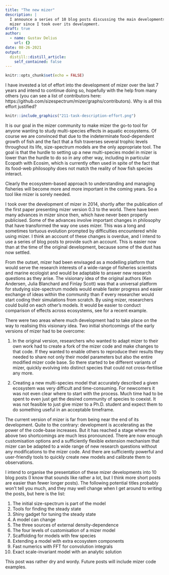 ```yaml
---
title: "The new mizer"
description: |
  I announce a series of 10 blog posts discussing the main developments in
  mizer since I took over its development.
draft: true
author:
  - name: Gustav Delius
    url: {}
date: 08-26-2021
output:
  distill::distill_article:
    self_contained: false
---
```



```r
knitr::opts_chunk$set(echo = FALSE)
```

I have invested a lot of effort into the development of mizer over the last 7
years and intend to continue doing so, hopefully with the help from many others
(you can see a list of contributors here:
https://github.com/sizespectrum/mizer/graphs/contributors). Why is all this
effort justified?


```r
knitr::include_graphics("211-task-description-effort.png")
```

It is our goal in the mizer community to make mizer the go-to tool for anyone
wanting to study multi-species effects in aquatic ecosystems. Of course we are
convinced that due to the indeterminate food-dependent growth of fish and the
fact that a fish traverses several trophic levels throughout its life,
size-spectrum models are the only appropriate tool. The goal is that the hurdle
to setting up a new multi-species model in mizer is lower than the hurdle to do
so in any other way, including in particular Ecopath with Ecosim, which is
currently often used in spite of the fact that its food-web philosophy does
not match the reality of how fish species interact.

Clearly the ecosystem-based approach to understanding and managing fisheries
will become more and more important in the coming years. So a tool like mizer is
sorely needed.

I took over the development of mizer in 2014, shortly after the publication of
the first paper presenting mizer version 0.3 to the world. There have been many
advances in mizer since then, which have never been properly publicised. Some of
the advances involve important changes in philosophy that have transformed the
way one uses mizer. This was a long and sometimes tortuous evolution prompted by
difficulties encountered while using mizer. I think an account of these changes
is overdue, and I intend to use a series of blog posts to provide such an
account. This is easier now than at the time of the original development,
because some of the dust has now settled.

From the outset, mizer had been envisaged as a modelling platform that would
serve the research interests of a wide-range of fisheries scientists and marine
ecologist and would be adaptable to answer new research questions as they arise.
The visionary idea of the original authors (Ken Andersen, Julia Blanchard and
Finlay Scott) was that a universal platform for studying size-spectrum models
would enable faster progress and easier exchange of ideas within the community
than if every researcher would start coding their simulations from scratch. By
using mizer, researchers could build on each other’s models. It would be easier
to conduct comparison of effects across ecosystems, see  for a recent example.

There were two areas where much development had to take place on the way to
realising this visionary idea. Two initial shortcomings of the early versions of
mizer had to be overcome:

1. In the original version, researchers who wanted to adapt mizer to their own
work had to create a fork of the mizer code and make changes to that code. If
they wanted to enable others to reproduce their results they needed to share not
only their model parameters but also the entire modified mizer code base. So
there started to be different variants of mizer, quickly evolving into distinct
species that could not cross-fertilise any more.

2. Creating a new multi-species model that accurately described a given
ecosystem was very difficult and time-consuming. For newcomers it was not even
clear where to start with the process. Much time had to be spent to even just
get the desired community of species to coexist. It was not feasible to just
give mizer to a Ph.D. student and expect them to do something useful in an
acceptable timeframe.

The current version of mizer is far from being near the end of its development.
Quite to the contrary: development is accelerating as the power of the code-base
increases. But it has reached a stage where the above two shortcomings are much
less pronounced. There are now enough customisation options and a sufficiently
flexible extension mechanism that mizer can be adapted to a wide range of new
research questions without any modifications to the mizer code. And there are
sufficiently powerful and user-friendly tools to quickly create new models and
calibrate them to observations.

I intend to organise the presentation of these mizer developments into 10 blog
posts (I know that sounds like rather a lot, but I think more short posts are
easier than fewer longer posts). The following potential titles probably won’t
tell you much, and they may well change when I get around to writing the posts,
but here is the list:

1. The initial size-spectrum is part of the model
2. Tools for finding the steady state
3. Shiny gadget for tuning the steady state
4. A model can change
5. The three sources of external density-dependence
6. The four levels of customisation of a mizer model
7. Scaffolding for models with few species
8. Extending a model with extra ecosystem components
9. Fast numerics with FFT for convolution integrals
10. Exact scale-invariant model with an analytic solution

This post was rather dry and wordy. Future posts will include mizer code
examples. 
